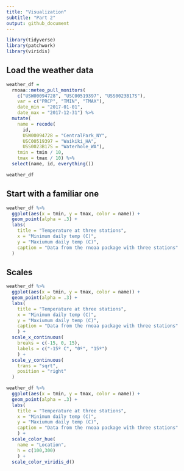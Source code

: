 ```yaml
---
title: "Visualization"
subtitle: "Part 2"
output: github_document
---
```


```r
library(tidyverse)
library(patchwork)
library(viridis)
```

## Load the weather data

```r
weather_df = 
  rnoaa::meteo_pull_monitors(
    c("USW00094728", "USC00519397", "USS0023B17S"),
    var = c("PRCP", "TMIN", "TMAX"), 
    date_min = "2017-01-01",
    date_max = "2017-12-31") %>%
  mutate(
    name = recode(
      id, 
      USW00094728 = "CentralPark_NY", 
      USC00519397 = "Waikiki_HA",
      USS0023B17S = "Waterhole_WA"),
    tmin = tmin / 10,
    tmax = tmax / 10) %>%
  select(name, id, everything())

weather_df
```


## Start with a familiar one

```r
weather_df %>% 
  ggplot(aes(x = tmin, y = tmax, color = name)) + 
  geom_point(alpha = .3) +
  labs(
    title = "Temperature at three stations",
    x = "Minimum daily temp (C)",
    y = "Maxiumum daily temp (C)",
    caption = "Data from the rnoaa package with three stations"
  )
```


## Scales

```r
weather_df %>% 
  ggplot(aes(x = tmin, y = tmax, color = name)) + 
  geom_point(alpha = .3) +
  labs(
    title = "Temperature at three stations",
    x = "Minimum daily temp (C)",
    y = "Maxiumum daily temp (C)",
    caption = "Data from the rnoaa package with three stations"
    ) + 
  scale_x_continuous(
    breaks = c(-15, 0, 15), 
    labels = c("-15º C", "0º", "15º")
    ) +
  scale_y_continuous(
    trans = "sqrt",
    position = "right"
  )
```

```r
weather_df %>% 
  ggplot(aes(x = tmin, y = tmax, color = name)) + 
  geom_point(alpha = .3) +
  labs(
    title = "Temperature at three stations",
    x = "Minimum daily temp (C)",
    y = "Maxiumum daily temp (C)",
    caption = "Data from the rnoaa package with three stations"
    ) +
  scale_color_hue(
    name = "Location",
    h = c(100,300)
    ) +
  scale_color_viridis_d()
```

